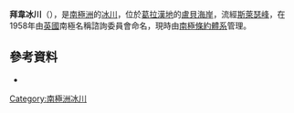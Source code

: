 {{Coord|66|30|S|65|12|W|source:GNIS|display=title}}

'''拜韋冰川'''（{{lang-en|Byway Glacier}}），是[[南極洲|南極洲]]的[[冰川|冰川]]，位於[[葛拉漢地|葛拉漢地]]的[[盧貝海岸|盧貝海岸]]，流經[[斯萊瑟峰|斯萊瑟峰]]，在1958年由[[英國|英國]]南極名稱諮詢委員會命名，現時由[[南極條約體系|南極條約體系]]管理。

==參考資料==
* {{usgs-gazetteer|id=2262}}

{{DEFAULTSORT:Byway Glacier}}
[[Category:南極洲冰川|Category:南極洲冰川]]


{{LoubetCoast-geo-stub}}